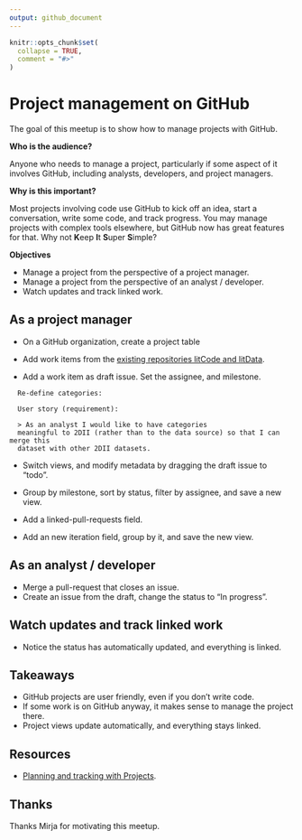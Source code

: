 ```yaml
---
output: github_document
---
```


```r
knitr::opts_chunk$set(
  collapse = TRUE,
  comment = "#>"
)
```

# Project management on GitHub

The goal of this meetup is to show how to manage projects with GitHub.

**Who is the audience?**

Anyone who needs to manage a project, particularly if some aspect of it involves
GitHub, including analysts, developers, and project managers.

**Why is this important?**

Most projects involving code use GitHub to kick off an idea, start a
conversation, write some code, and track progress. You may manage projects with
complex tools elsewhere, but GitHub now has great features for that. Why not
**K**eep **I**t **S**uper **S**imple?

**Objectives**

* Manage a project from the perspective of a project manager.
* Manage a project from the perspective of an analyst / developer.
* Watch updates and track linked work.

## As a project manager

* On a GitHub organization, create a project table

* Add work items from the [existing repositories litCode and litData](https://github.com/orgs/an-org/repositories?q=lit&type=all&language=&sort=).

* Add a work item as draft issue. Set the assignee, and milestone.
```
  Re-define categories:
  
  User story (requirement): 
  
  > As an analyst I would like to have categories
  meaningful to 2DII (rather than to the data source) so that I can merge this
  dataset with other 2DII datasets.
```

* Switch views, and modify metadata by dragging the draft issue to "todo".

* Group by milestone, sort by status, filter by assignee, and save a new view.

* Add a linked-pull-requests field.

* Add an new iteration field, group by it, and save the new view.

## As an analyst / developer

* Merge a pull-request that closes an issue.
* Create an issue from the draft, change the status to "In progress".

## Watch updates and track linked work

* Notice the status has automatically updated, and everything is linked.

## Takeaways

* GitHub projects are user friendly, even if you don't write code.
* If some work is on GitHub anyway, it makes sense to manage the project there.
* Project views update automatically, and everything stays linked.

## Resources

* [Planning and tracking with Projects](https://docs.github.com/en/issues/planning-and-tracking-with-projects).

## Thanks

Thanks Mirja for motivating this meetup.
